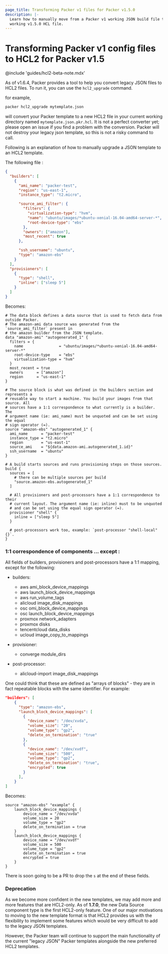 ```yaml
---
page_title: Transforming Packer v1 files for Packer v1.5.0
description: |-
  Learn how to manually move from a Packer v1 working JSON build file to a
  working v1.5.0 HCL file.
---
```


# Transforming Packer v1 config files to HCL2 for Packer v1.5

@include 'guides/hcl2-beta-note.mdx'

As of v1.6.4, Packer provides a tool to help you convert legacy JSON files to
HCL2 files. To run it, you can use the `hcl2_upgrade` command.

for example,

```sh
packer hcl2_upgrade mytemplate.json
```

will convert your Packer template to a new HCL2 file in your current working
directory named `mytemplate.json.pkr.hcl`. It is not a perfect converter yet;
please open an issue if you find a problem with the conversion. Packer will not
destroy your legacy json template, so this is not a risky command to call.

Following is an explanation of how to manually upgrade a JSON template to an
HCL2 template.

The following file :

```json
{
  "builders": [
    {
      "ami_name": "packer-test",
      "region": "us-east-1",
      "instance_type": "t2.micro",

      "source_ami_filter": {
        "filters": {
          "virtualization-type": "hvm",
          "name": "ubuntu/images/*ubuntu-xenial-16.04-amd64-server-*",
          "root-device-type": "ebs"
        },
        "owners": ["amazon"],
        "most_recent": true
      },

      "ssh_username": "ubuntu",
      "type": "amazon-ebs"
    }
  ],
  "provisioners": [
    {
      "type": "shell",
      "inline": ["sleep 5"]
    }
  ]
}
```

Becomes:

```hcl
# The data block defines a data source that is used to fetch data from outside Packer.
# The amazon-ami data source was generated from the `source_ami_filter` present in
# the amazon builder from the JSON template.
data "amazon-ami" "autogenerated_1" {
  filters = {
    name                = "ubuntu/images/*ubuntu-xenial-16.04-amd64-server-*"
    root-device-type    = "ebs"
    virtualization-type = "hvm"
  }
  most_recent = true
  owners      = ["amazon"]
  region      = "us-east-1"
}

# The source block is what was defined in the builders section and represents a
# reusable way to start a machine. You build your images from that source. All
# sources have a 1:1 correspondence to what currently is a builder. The
# argument name (ie: ami_name) must be unquoted and can be set using the equal
# sign operator (=).
source "amazon-ebs" "autogenerated_1" {
  ami_name      = "packer-test"
  instance_type = "t2.micro"
  region        = "us-east-1"
  source_ami    = "${data.amazon-ami.autogenerated_1.id}"
  ssh_username  = "ubuntu"
}

# A build starts sources and runs provisioning steps on those sources.
build {
  sources = [
    # there can be multiple sources per build
    "source.amazon-ebs.autogenerated_1"
  ]

  # All provisioners and post-processors have a 1:1 correspondence to their
  # current layout. The argument name (ie: inline) must to be unquoted
  # and can be set using the equal sign operator (=).
  provisioner "shell" {
    inline = ["sleep 5"]
  }

  # post-processors work too, example: `post-processor "shell-local" {}`.
}
```

### 1:1 correspondence of components ... except :

All fields of builders, provisioners and post-processors have a 1:1
mapping, except for the following:

- builders:

  - aws ami_block_device_mappings
  - aws launch_block_device_mappings
  - aws run_volume_tags
  - alicloud image_disk_mappings
  - osc omi_block_device_mappings
  - osc launch_block_device_mappings
  - proxmox network_adapters
  - proxmox disks
  - tencentcloud data_disks
  - ucloud image_copy_to_mappings

- provisioner:

  - converge module_dirs

- post-processor:
  - alicloud-import image_disk_mappings

One could think that these are defined as "arrays of blocks" - they are in fact
repeatable blocks with the same identifier. For example:

```json
"builders": [
    {
      "type": "amazon-ebs",
      "launch_block_device_mappings": [
        {
          "device_name": "/dev/xvda",
          "volume_size": "20",
          "volume_type": "gp2",
          "delete_on_termination": "true"
        },
        {
          "device_name": "/dev/xvdf",
          "volume_size": "500",
          "volume_type": "gp2",
          "delete_on_termination": "true",
          "encrypted": true
        }
      ],
    }
]
```

Becomes:

```hcl
source "amazon-ebs" "example" {
    launch_block_device_mappings {
        device_name = "/dev/xvda"
        volume_size = 20
        volume_type = "gp2"
        delete_on_termination = true
    }
    launch_block_device_mappings {
        device_name = "/dev/xvdf"
        volume_size = 500
        volume_type = "gp2"
        delete_on_termination = true
        encrypted = true
    }
}
```

There is soon going to be a PR to drop the `s` at the end of these fields.

### Deprecation

As we become more confident in the new templates, we may add more and more features that are HCL2-only.
As of **1.7.0**, the new Data Source component type is the first HCL2-only feature.
One of our major motivations to moving to the new template format is that HCL2 provides us with the flexibility to implement some
features which would be very difficult to add to the legacy JSON templates.

However, the Packer team will continue to support the main functionality of the
current "legacy JSON" Packer templates alongside the new preferred HCL2 templates.
